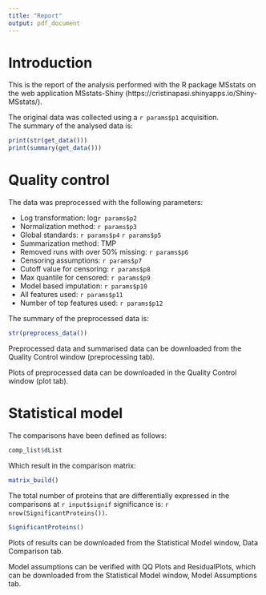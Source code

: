 ```yaml
---
title: "Report"
output: pdf_document
---
```


# Introduction

This is the report of the analysis performed with the R package MSstats on the web application MSstats-Shiny (https://cristinapasi.shinyapps.io/Shiny-MSstats/).

The original data was collected using a `r params$p1` acquisition.  
The summary of the analysed data is:

```r
print(str(get_data()))
print(summary(get_data()))
```

# Quality control

The data was preprocessed with the following parameters:

* Log transformation: log`r params$p2`
* Normalization method: `r params$p3`
* Global standards: `r params$p4` `r params$p5`
* Summarization method: TMP
* Removed runs with over 50% missing: `r params$p6`
* Censoring assumptions: `r params$p7`
* Cutoff value for censoring: `r params$p8`
* Max quantile for censored: `r params$p9`
* Model based imputation: `r params$p10`
* All features used: `r params$p11`
* Number of top features used: `r params$p12`

The summary of the preprocessed data is:

```r
str(preprocess_data())
```

Preprocessed data and summarised data can be downloaded from the Quality Control window (preprocessing tab).

Plots of preprocessed data can be downloaded in the Quality Control window (plot tab).

# Statistical model 

The comparisons have been defined as follows:

```r
comp_list$dList

```

Which result in the comparison matrix:

```r
matrix_build()
```

The total number of proteins that are differentially expressed in the comparisons at `r input$signif` significance is: `r nrow(SignificantProteins())`.

```r
SignificantProteins()
```

Plots of results can be downloaded from the Statistical Model window, Data Comparison tab.

Model assumptions can be verified with QQ Plots and ResidualPlots, which can be downloaded from the Statistical Model window, Model Assumptions tab.



